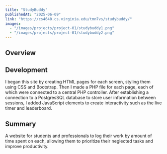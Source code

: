 ```yaml
---
title: "StudyBuddy"
publishedAt: "2025-06-09"
link: "https://cs4640.cs.virginia.edu/tmn7vs/studybuddy/"
images:
  - "/images/projects/project-01/studybuddy1.png"
  - "/images/projects/project-01/studybuddy2.png"
---
```

## Overview

## Development
I began this site by creating HTML pages for each screen, styling them using CSS and Bootstrap. Then I made a PHP file for each page, each of which were connected to a central PHP controller. 
    After establishing a connection to a PostgresSQL database to store user information between sessions, I added JavaScript elements to create interactivity such as the live timer and leaderboard.
## Summary
A website for students and professionals to log their work by amount of time spent on each, allowing them to prioritize their neglected tasks and improve productivity.